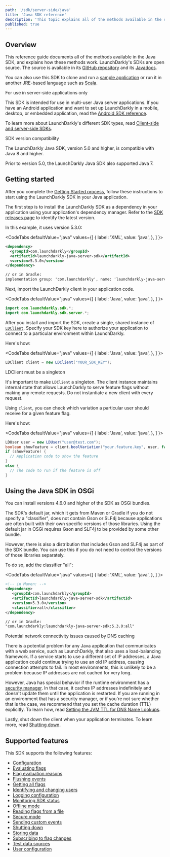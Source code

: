 ```yaml
---
path: '/sdk/server-side/java'
title: 'Java SDK reference'
description: 'This topic explains all of the methods available in the server-side Java SDK, with detail about how they work.'
published: true
---
```


## Overview

This reference guide documents all of the methods available in the Java SDK, and explains how these methods work. LaunchDarkly's SDKs are open source. The source is available in its [GitHub repository](https://github.com/launchdarkly/java-server-sdk) and its [Javadocs](http://launchdarkly.github.io/java-server-sdk/). 

You can also use this SDK to clone and run a [sample application](https://github.com/launchdarkly/hello-java) or run it in another JRE-based language such as [Scala](https://github.com/launchdarkly/hello-scala).

<Callout intent="info">
<CalloutTitle>For use in server-side applications only</CalloutTitle>
<CalloutDescription>

This SDK is intended for use in multi-user Java server applications. If you have an Android application and want to set up LaunchDarkly in a mobile, desktop, or embedded application, read the [Android SDK reference](/sdk/client-side/android).

To learn more about LaunchDarkly's different SDK types, read [Client-side and server-side SDKs](/sdk/concepts/client-side-server-side).

</CalloutDescription>
</Callout>

<Callout intent="info">
<CalloutTitle>SDK version compatibility</CalloutTitle>
<CalloutDescription>

The LaunchDarkly Java SDK, version 5.0 and higher, is compatible with Java 8 and higher.

Prior to version 5.0, the LaunchDarkly Java SDK also supported Java 7.

</CalloutDescription>
</Callout>

## Getting started

After you complete the [Getting Started process](/home/getting-started), follow these instructions to start using the LaunchDarkly SDK in your Java application.

The first step is to install the LaunchDarkly SDK as a dependency in your application using your application's dependency manager. Refer to the [SDK releases page](https://github.com/launchdarkly/java-server-sdk/releases) to identify the latest version.

In this example, it uses version 5.3.0:

<CodeTabs
  defaultValue="java"
  values={[
    { label: 'XML', value: 'java', },
  ]
}>
<CodeTabItem value="java">

```xml
<dependency>
  <groupId>com.launchdarkly</groupId>
  <artifactId>launchdarkly-java-server-sdk</artifactId>
  <version>5.3.0</version>
</dependency>

// or in Gradle:
implementation group: 'com.launchdarkly', name: 'launchdarkly-java-server-sdk', version: '5.3.0'

```

</CodeTabItem>
</CodeTabs>

Next, import the LaunchDarkly client in your application code.

<CodeTabs
  defaultValue="java"
  values={[
    { label: 'Java', value: 'java', },
  ]
}>
<CodeTabItem value="java">

```java
import com.launchdarkly.sdk.*;
import com.launchdarkly.sdk.server.*;
```

</CodeTabItem>
</CodeTabs>

After you install and import the SDK, create a single, shared instance of [`LDClient`](http://launchdarkly.github.io/java-server-sdk/com/launchdarkly/sdk/server/LDClient.html). Specify your SDK key here to authorize your application to connect to a particular environment within LaunchDarkly.

Here's how:

<CodeTabs
  defaultValue="java"
  values={[
    { label: 'Java', value: 'java', },
  ]
}>
<CodeTabItem value="java">

```java
LDClient client = new LDClient("YOUR_SDK_KEY");
```

</CodeTabItem>
</CodeTabs>

<Callout intent="alert">
<CalloutTitle>LDClient must be a singleton</CalloutTitle>
<CalloutDescription>

It's important to make `LDClient` a singleton. The client instance maintains internal state that allows LaunchDarkly to serve feature flags without making any remote requests. Do not instantiate a new client with every request.

</CalloutDescription>
</Callout>

Using `client`, you can check which variation a particular user should receive for a given feature flag.

Here's how:

<CodeTabs
  defaultValue="java"
  values={[
    { label: 'Java', value: 'java', },
  ]
}>
<CodeTabItem value="java">

```java
LDUser user = new LDUser("user@test.com");
boolean showFeature = client.boolVariation("your.feature.key", user, false);
if (showFeature) {
  // Application code to show the feature
}
else {
  // The code to run if the feature is off
}
```

</CodeTabItem>
</CodeTabs>

## Using the Java SDK in OSGi

You can install versions 4.6.0 and higher of the SDK as OSGi bundles.

The SDK's default jar, which it gets from Maven or Gradle if you do not specify a "classifier", does not contain Gson or SLF4j because applications are often built with their own specific versions of those libraries. Using the default jar in OSGi requires Gson and SLF4j to be provided by some other bundle.

However, there is also a distribution that includes Gson and SLF4j as part of the SDK bundle. You can use this if you do not need to control the versions of those libraries separately. 

To do so, add the classifier "all":

<CodeTabs
  defaultValue="java"
  values={[
    { label: 'XML', value: 'java', },
  ]
}>
<CodeTabItem value="java">

```xml
<!-- in Maven: -->
<dependency>
   <groupId>com.launchdarkly</groupId>
   <artifactId>launchdarkly-java-server-sdk</artifactId>
   <version>5.3.0</version>
   <classifier>all</classifier>
</dependency>

// or in Gradle:
"com.launchdarkly:launchdarkly-java-server-sdk:5.3.0:all"
```


</CodeTabItem>
</CodeTabs>

<Callout intent="alert">
<CalloutTitle>Potential network connectivity issues caused by DNS caching</CalloutTitle>
<CalloutDescription>

There is a potential problem for any Java application that communicates with a web service, such as LaunchDarkly, that also uses a load-balancing framework. If a service starts to use a different set of IP addresses, a Java application could continue trying to use an old IP address, causing connection attempts to fail. In most environments, this is unlikely to be a problem because IP addresses are not cached for very long.

However, Java has special behavior if the runtime environment has a [security manager](https://docs.oracle.com/javase/tutorial/essential/environment/security.html). In that case, it caches IP addresses indefinitely and doesn't update them until the application is restarted. If you are running in an environment that has a security manager, or if you're not sure whether that is the case, we recommend that you set the cache duration (TTL) explicitly. To learn how, read [Setting the JVM TTL for DNS Name Lookups](https://docs.aws.amazon.com/sdk-for-java/v1/developer-guide/java-dg-jvm-ttl.html).

</CalloutDescription>
</Callout>

Lastly, shut down the client when your application terminates. To learn more, read [Shutting down](/sdk/features/shutdown#java).

## Supported features

This SDK supports the following features:

* [Configuration](/sdk/features/config#java)
* [Evaluating flags](/sdk/features/evaluating#java)
* [Flag evaluation reasons](/sdk/features/evaluation-reasons#java)
* [Flushing events](/sdk/features/flush#java)
* [Getting all flags](/sdk/features/all-flags#java)
* [Identifying and changing users](/sdk/features/identify#java)
* [Logging configuration](/sdk/features/logging#java)
* [Monitoring SDK status](/sdk/features/monitoring#java)
* [Offline mode](/sdk/features/offline-mode#java)
* [Reading flags from a file](/sdk/features/flags-from-files#java)
* [Secure mode](/sdk/features/secure-mode#java)
* [Sending custom events](/sdk/features/events#java)
* [Shutting down](/sdk/features/shutdown#java)
* [Storing data](/sdk/features/storing-data#java)
* [Subscribing to flag changes](/sdk/features/flag-changes#java)
* [Test data sources](/sdk/features/test-data-sources#java)
* [User configuration](/sdk/features/user-config#java)
